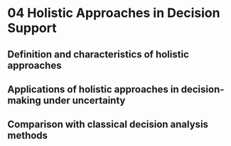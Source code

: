 # 04 Holistic Approaches in Decision Support

## Definition and characteristics of holistic approaches
## Applications of holistic approaches in decision-making under uncertainty
## Comparison with classical decision analysis methods